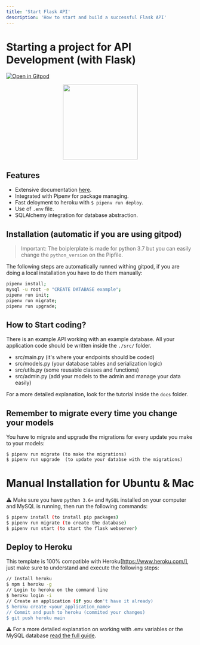 ```yaml
---
title: 'Start Flask API'
description: 'How to start and build a successful Flask API'
---
```


# Starting a project for API Development (with Flask)

[![Open in Gitpod](https://gitpod.io/button/open-in-gitpod.svg)](https://gitpod.io/from-referrer/)
<p align="center">
    <a href="https://youtu.be/ORxQ-K3BzQA"><img height="200px" src="https://github.com/4GeeksAcademy/flask-rest-hello/blob/main/docs/assets/how-to.png?raw=true?raw=true" /></a>
</p>

## Features

- Extensive documentation [here](https://github.com/4GeeksAcademy/flask-rest-hello/tree/master/docs).
- Integrated with Pipenv for package managing.
- Fast deloyment to heroku with `$ pipenv run deploy`.
- Use of `.env` file.
- SQLAlchemy integration for database abstraction.

## Installation (automatic if you are using gitpod)

> Important: The boiplerplate is made for python 3.7 but you can easily change the `python_version` on the Pipfile.

The following steps are automatically runned withing gitpod, if you are doing a local installation you have to do them manually:

```sh
pipenv install;
mysql -u root -e "CREATE DATABASE example";
pipenv run init;
pipenv run migrate;
pipenv run upgrade;
```

## How to Start coding?

There is an example API working with an example database. All your application code should be written inside the `./src/` folder.

- src/main.py (it's where your endpoints should be coded)
- src/models.py (your database tables and serialization logic)
- src/utils.py (some reusable classes and functions)
- src/admin.py (add your models to the admin and manage your data easily)

For a more detailed explanation, look for the tutorial inside the `docs` folder.

## Remember to migrate every time you change your models

You have to migrate and upgrade the migrations for every update you make to your models:
```
$ pipenv run migrate (to make the migrations)
$ pipenv run upgrade  (to update your databse with the migrations)
```


# Manual Installation for Ubuntu & Mac

⚠️ Make sure you have `python 3.6+` and `MySQL` installed on your computer and MySQL is running, then run the following commands:
```sh
$ pipenv install (to install pip packages)
$ pipenv run migrate (to create the database)
$ pipenv run start (to start the flask webserver)
```


## Deploy to Heroku

This template is 100% compatible with Heroku[https://www.heroku.com/], just make sure to understand and execute the following steps:

```sh
// Install heroku
$ npm i heroku -g
// Login to heroku on the command line
$ heroku login -i
// Create an application (if you don't have it already)
$ heroku create <your_application_name>
// Commit and push to heroku (commited your changes)
$ git push heroku main
```
:warning: For a more detailed explanation on working with .env variables or the MySQL database [read the full guide](https://github.com/4GeeksAcademy/flask-rest-hello/blob/master/docs/DEPLOY_YOUR_APP.md).

